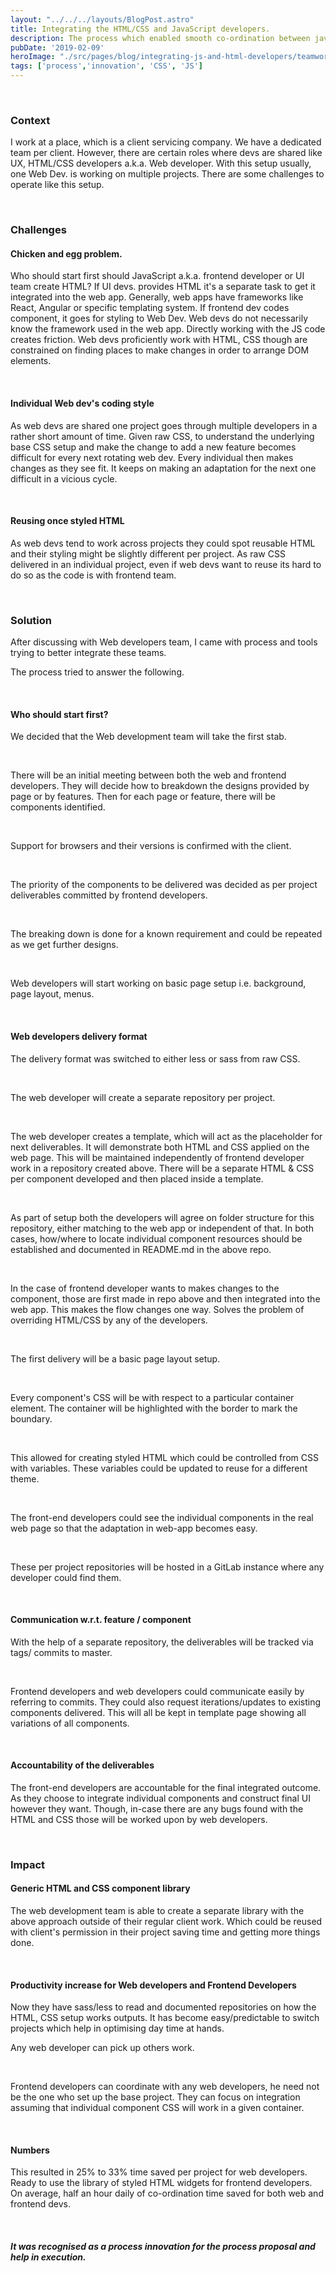 ```yaml
---
layout: "../../../layouts/BlogPost.astro"
title: Integrating the HTML/CSS and JavaScript developers. 
description: The process which enabled smooth co-ordination between javascript and HTML/CSS developers.
pubDate: '2019-02-09'
heroImage: "./src/pages/blog/integrating-js-and-html-developers/teamwork.png"
tags: ['process','innovation', 'CSS', 'JS']
---
```

&nbsp;
### Context 
I work at a place, which is a client servicing company. We have a dedicated team per client. However, there are certain roles where devs are shared like UX, HTML/CSS developers a.k.a. Web developer. With this setup usually, one Web Dev. is working on multiple projects. There are some challenges to operate like this setup.

&nbsp;

### Challenges 
#### Chicken and egg problem. 
Who should start first should JavaScript a.k.a. frontend developer or UI team create HTML? If UI devs. provides HTML it's a separate task to get it integrated into the web app. Generally, web apps have frameworks like React, Angular or specific templating system. If frontend dev codes component, it goes for styling to Web Dev. Web devs do not necessarily know the framework used in the web app. Directly working with the JS code creates friction. Web devs proficiently work with HTML, CSS though are constrained on finding places to make changes in order to arrange DOM elements.

&nbsp;
#### Individual Web dev's coding style 
As web devs are shared one project goes through multiple developers in a rather short amount of time. Given raw CSS, to understand the underlying base CSS setup and make the change to add a new feature becomes difficult for every next rotating web dev. Every individual then makes changes as they see fit. It keeps on making an adaptation for the next one difficult in a vicious cycle.

&nbsp;
#### Reusing once styled HTML
As web devs tend to work across projects they could spot reusable HTML and their styling might be slightly different per project. As raw CSS delivered in an individual project, even if web devs want to reuse its hard to do so as the code is with frontend team.

&nbsp;
### Solution 
After discussing with Web developers team, I came with process and tools trying to better integrate these teams.

The process tried to answer the following.

&nbsp;

#### Who should start first?
We decided that the Web development team will take the first stab.

&nbsp;

There will be an initial meeting between both the web and frontend developers. They will decide how to breakdown the designs provided by page or by features. Then for each page or feature, there will be components identified.

&nbsp;

Support for browsers and their versions is confirmed with the client.

&nbsp;

The priority of the components to be delivered was decided as per project deliverables committed by frontend developers.

&nbsp;

The breaking down is done for a known requirement and could be repeated as we get further designs.

&nbsp;

Web developers will start working on basic page setup i.e. background, page layout, menus.

&nbsp;

#### Web developers delivery format
The delivery format was switched to either less or sass from raw CSS.

&nbsp;

The web developer will create a separate repository per project.

&nbsp;

The web developer creates a template, which will act as the placeholder for next deliverables. It will demonstrate both HTML and CSS applied on the web page. This will be maintained independently of frontend developer work in a repository created above. There will be a separate HTML & CSS per component developed and then placed inside a template.

&nbsp;

As part of setup both the developers will agree on folder structure for this repository, either matching to the web app or independent of that. In both cases, how/where to locate individual component resources should be established and documented in README.md in the above repo.

&nbsp;

In the case of frontend developer wants to makes changes to the component, those are first made in repo above and then integrated into the web app. This makes the flow changes one way. Solves the problem of overriding HTML/CSS by any of the developers.

&nbsp;

The first delivery will be a basic page layout setup.

&nbsp;

Every component's CSS will be with respect to a particular container element. The container will be highlighted with the border to mark the boundary.

&nbsp;

This allowed for creating styled HTML which could be controlled from CSS with variables. These variables could be updated to reuse for a different theme.

&nbsp;

The front-end developers could see the individual components in the real web page so that the adaptation in web-app becomes easy.

&nbsp;

These per project repositories will be hosted in a GitLab instance where any developer could find them.

&nbsp;

#### Communication w.r.t. feature / component
With the help of a separate repository, the deliverables will be tracked via tags/ commits to master.

&nbsp;

Frontend developers and web developers could communicate easily by referring to commits. They could also request iterations/updates to existing components delivered. This will all be kept in template page showing all variations of all components.

&nbsp;

#### Accountability of the deliverables
The front-end developers are accountable for the final integrated outcome. As they choose to integrate individual components and construct final UI however they want. Though, in-case there are any bugs found with the HTML and CSS those will be worked upon by web developers.

&nbsp;

### Impact 


#### Generic HTML and CSS component library 

The web development team is able to create a separate library with the above approach outside of their regular client work. Which could be reused with client's permission in their project saving time and getting more things done.

&nbsp;
#### Productivity increase for Web developers and Frontend Developers
Now they have sass/less to read and documented repositories on how the HTML, CSS setup works outputs. It has become easy/predictable to switch projects which help in optimising day time at hands.
&nbsp;

Any web developer can pick up others work.

&nbsp;

Frontend developers can coordinate with any web developers, he need not be the one who set up the base project. They can focus on integration assuming that individual component CSS will work in a given container.
&nbsp;

&nbsp;
#### Numbers
This resulted in 25% to 33% time saved per project for web developers. Ready to use the library of styled HTML widgets for frontend developers. On average, half an hour daily of co-ordination time saved for both web and frontend devs.

&nbsp;
#### *It was recognised as a process innovation for the process proposal and help in execution.*



